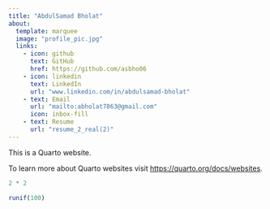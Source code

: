```yaml
---
title: "AbdulSamad Bholat"
about: 
  template: marquee
  image: "profile_pic.jpg"
  links: 
    - icon: github
      text: GitHub
      href: https://github.com/asbho06
    - icon: linkedin
      text: LinkedIn
      url: "www.linkedin.com/in/abdulsamad-bholat"
    - text: Email
      url: "mailto:abholat7863@gmail.com"
      icon: inbox-fill
    - text: Resume
      url: "resume_2_real(2)"
---
```


This is a Quarto website.

To learn more about Quarto websites visit <https://quarto.org/docs/websites>.

```r
2 * 2
```

```r
runif(100)
```
